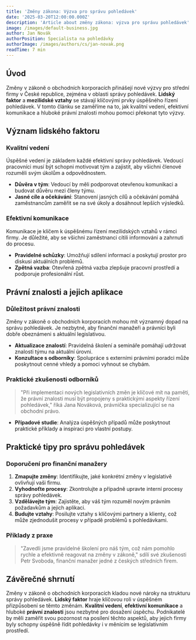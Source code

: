 ```yaml
---
title: 'Změny zákona: Výzva pro správu pohledávek'
date: '2025-03-20T12:00:00.000Z'
description: 'Article about změny zákona: výzva pro správu pohledávek'
image: /images/default-business.jpg
author: Jan Novák
authorPosition: Specialista na pohledávky
authorImage: /images/authors/cs/jan-novak.png
readTime: 7 min
---
```

## Úvod

Změny v zákoně o obchodních korporacích přinášejí nové výzvy pro střední firmy v České republice, zejména v oblasti správy pohledávek. **Lidský faktor** a **mezilidské vztahy** se stávají klíčovými prvky úspěšného řízení pohledávek. V tomto článku se zaměříme na to, jak kvalitní vedení, efektivní komunikace a hluboké právní znalosti mohou pomoci překonat tyto výzvy. 

## Význam lidského faktoru

### Kvalitní vedení

Úspěšné vedení je základem každé efektivní správy pohledávek. Vedoucí pracovníci musí být schopni motivovat tým a zajistit, aby všichni členové rozuměli svým úkolům a odpovědnostem. 

- **Důvěra v tým**: Vedoucí by měli podporovat otevřenou komunikaci a budovat důvěru mezi členy týmu.
- **Jasné cíle a očekávání**: Stanovení jasných cílů a očekávání pomáhá zaměstnancům zaměřit se na své úkoly a dosáhnout lepších výsledků.

### Efektivní komunikace

Komunikace je klíčem k úspěšnému řízení mezilidských vztahů v rámci firmy. Je důležité, aby se všichni zaměstnanci cítili informováni a zahrnuti do procesu.

- **Pravidelné schůzky**: Umožňují sdílení informací a poskytují prostor pro diskusi aktuálních problémů.
- **Zpětná vazba**: Otevřená zpětná vazba zlepšuje pracovní prostředí a podporuje profesionální růst.

## Právní znalosti a jejich aplikace

### Důležitost právní znalosti

Změny v zákoně o obchodních korporacích mohou mít významný dopad na správu pohledávek. Je nezbytné, aby finanční manažeři a právníci byli dobře obeznámeni s aktuální legislativou.

- **Aktualizace znalostí**: Pravidelná školení a semináře pomáhají udržovat znalosti týmu na aktuální úrovni.
- **Konzultace s odborníky**: Spolupráce s externími právními poradci může poskytnout cenné vhledy a pomoci vyhnout se chybám.

### Praktické zkušenosti odborníků

> "Při implementaci nových legislativních změn je klíčové mít na paměti, že právní znalosti musí být propojeny s praktickými aspekty řízení pohledávek," říká Jana Nováková, právnička specializující se na obchodní právo.

- **Případové studie**: Analýza úspěšných případů může poskytnout praktické příklady a inspiraci pro vlastní postupy.

## Praktické tipy pro správu pohledávek

### Doporučení pro finanční manažery

1. **Zmapujte změny**: Identifikujte, jaké konkrétní změny v legislativě ovlivňují vaši firmu.
2. **Vyhodnoťte procesy**: Zkontrolujte a případně upravte interní procesy správy pohledávek.
3. **Vzdělávejte tým**: Zajistěte, aby váš tým rozuměl novým právním požadavkům a jejich aplikaci.
4. **Budujte vztahy**: Posilujte vztahy s klíčovými partnery a klienty, což může zjednodušit procesy v případě problémů s pohledávkami.

### Příklady z praxe

> "Zavedli jsme pravidelné školení pro náš tým, což nám pomohlo rychle a efektivně reagovat na změny v zákoně," sdílí své zkušenosti Petr Svoboda, finanční manažer jedné z českých středních firem.

## Závěrečné shrnutí

Změny v zákoně o obchodních korporacích kladou nové nároky na strukturu správy pohledávek. **Lidský faktor** hraje klíčovou roli v úspěšném přizpůsobení se těmto změnám. **Kvalitní vedení**, **efektivní komunikace** a hluboké **právní znalosti** jsou nezbytné pro dosažení úspěchu. Podnikatelé by měli zaměřit svou pozornost na posílení těchto aspektů, aby jejich firmy byly schopny úspěšně řídit pohledávky i v měnícím se legislativním prostředí.
